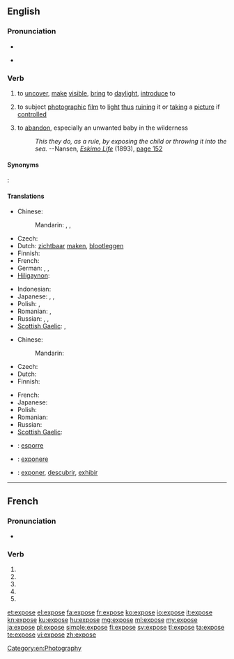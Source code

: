{{also|exposé}}
==English==

===Pronunciation===
* {{audio|en-us-expose.ogg|Audio (US)}}

* {{rhymes|əʊz}}

===Verb===
{{en-verb|expos|ing}}

# {{transitive}} to [[uncover]], [[make]] [[visible]], [[bring]] to [[daylight]], [[introduce]] to
# {{transitive}} to subject [[photograph]]ic [[film]] to [[light]] [[thus]] [[ruin]]ing it or [[take|taking]] a [[picture]] if [[control]]led
# {{transitive}} to [[abandon]], especially an unwanted baby in the wilderness
#: ''This they do, as a rule, by exposing the child or throwing it into the sea.'' --Nansen, ''[[s:Eskimo Life|Eskimo Life]]'' (1893), [[s:Page:Eskimo Life.djvu/194|page 152]]

====Synonyms====
{{context|to reveal a hidden aspect of one's character}}: {{l|en|bewray}}

====Translations====
{{trans-top|to uncover, make visible, bring to daylight, introduce to}}
* Chinese:
*: Mandarin: {{t|cmn|揭露|tr=jiēlù|sc=Hani}},  {{t-|cmn|暴露|tr=bàolù|sc=Hani}}, {{t|zh|露出|tr=lùchū|sc=Hani}}
* Czech: {{t-|cs|vystavit}}
* Dutch: [[zichtbaar]] [[maken]], [[blootleggen]]
* Finnish: {{t+|fi|paljastaa}}
* French: {{t+|fr|exposer}}
* German: {{t|de|aufdecken}},  {{t|de|offenbaren}},  {{t|de|entblößen}}
* [[Hiligaynon]]: {{tø|hil|abansada|alt=abansáda}}
{{trans-mid}}
* Indonesian: {{t|id|papar}}
* Japanese: {{t|ja|晒す|tr=さらす, sarasu|sc=Hani}},  {{t-|ja|暴く|tr=あばく, abaku}},  {{t|ja|暴露する|tr=ばくろする, bakuro-surú}}
* Polish: {{t|pl|odsłonić}}, {{t|pl|ukazać}}
* Romanian: {{t|ro|expune}}, {{t|ro|a face public}}
* Russian: {{t|ru|выставлять|tr=vystavlját'}},  {{t|ru|раскрывать|tr=raskryvát'}},  {{t|ru|обнажать|tr=obnažát'}}
* [[Scottish Gaelic]]: {{t-|gd|foillsich|xs=Scottish Gaelic}}, {{t-|gd|rùisg|xs=Scottish Gaelic}}
{{trans-bottom}}

{{trans-top|to subject photographic film to light thus ruining it or taking a picture if controlled}}
* Chinese:
*: Mandarin: {{t|cmn|曝光|tr=pùguāng|sc=Hani}}
* Czech: {{t-|cs|exponovat}}
* Dutch: {{t+|nl|blootstellen}}
* Finnish: {{t-|fi|valottaa}}
{{trans-mid}}
* French: {{t+|fr|exposer}}
* Japanese: {{t|ja|露光させる|tr=ろこうさせる, rokō-saseru}}
* Polish: {{t|pl|naświetlić}}
* Romanian: {{t|ro|expune}}
* Russian: {{t|ru|делать выдержку|tr=délat' výderžku}}
* [[Scottish Gaelic]]: {{t-|gd|nochd|xs=Scottish Gaelic}}
{{trans-bottom}}

{{checktrans-top}}
* {{ttbc|it}}: [[esporre]]
{{trans-mid}}
* {{ttbc|la}}: [[exponere]]
* {{ttbc|es}}: [[exponer]], [[descubrir]], [[exhibir]]
{{trans-bottom}}

[[Category:en:Photography]]

----

==French==

===Pronunciation===
* {{IPA|lang=fr|/ɛk.spoz/}}

===Verb===
{{fr-verb-form}}

# {{conjugation of|exposer||1|s|pres|ind|lang=fr}}
# {{conjugation of|exposer||3|s|pres|ind|lang=fr}}
# {{conjugation of|exposer||1|s|pres|sub|lang=fr}}
# {{conjugation of|exposer||1|s|pres|sub|lang=fr}}
# {{conjugation of|exposer||2|s|imp|lang=fr}}

[[et:expose]]
[[el:expose]]
[[fa:expose]]
[[fr:expose]]
[[ko:expose]]
[[io:expose]]
[[it:expose]]
[[kn:expose]]
[[ku:expose]]
[[hu:expose]]
[[mg:expose]]
[[ml:expose]]
[[my:expose]]
[[ja:expose]]
[[pl:expose]]
[[simple:expose]]
[[fi:expose]]
[[sv:expose]]
[[tl:expose]]
[[ta:expose]]
[[te:expose]]
[[vi:expose]]
[[zh:expose]]